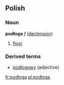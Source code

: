 ==Polish==
===Noun===
'''podłoga''' ''f'' ([[Wiktionary Appendix:Polish hard feminine noun declension|declension]])
# [[floor]]

===Derived terms===
* [[podłogowy]] (adjective)
[[fr:podłoga]]
[[pl:podłoga]]